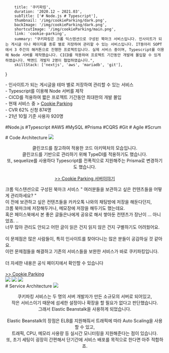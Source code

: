         title: '쿠키파킹',
        duration: '2020.12 ~ 2021.03',
        subTitle: ['# Node.js # Typescript'],
        thumbnail: '/img/cookieParking/dark.png',
        backImage: '/img/cookieParking/dark.png',
        shortcutImage: '/img/cookieParking/main.png',
        link: 'cookie-parking',
        summary: "쿠키파킹은 크롬 익스텐션으로 구성된 북마크 서비스입니다. 인사이트가 되는 게시글 이나 페이지를 종류 별로 저장하여 관리할 수 있는 서비스입니다. IT동아리 SOPT에서 3 주간의 해커톤으로 진행한 프로젝트입니다. 실제 서비스 중이며, Typescript를 이용해 Node 서버를 제작했습니다. CICD를 적용하여 프로젝트 기간동안 개발에 몰입할 수 있게 하였습니다. 백앤드 개발자 2명이 협업하였습니다.",
        skillStack: ['nextjs', 'aws', 'mariadb', 'git'],
}

<div>
        <section>
        <p>
            - 인사이트가 되는 게시글을 테마 별로 저장하여 관리할 수 있는 서비스 <br />
            - Typescript를 이용해 Node 서버를 제작 <br />
            - CICD를 적용하여 짧은 프로젝트 기간동안 최대한의 개발 몰입 <br />
            - 현재 서비스 중 > <a target="_blank" href="https://linktr.ee/dooribun"> Cookie Parking </a> <br />
            - CVR 62% 신청 874명 <br />
            - 21년 10월 기준 사용자 920명 <br /> <br />
                #Node.js #Typescript #AWS #MySQL #Prisma #CQRS #Git 
                # Agile #Scrum
        </p>
        </section>
        <section>
        <QuotationMarksTitle> 
                # Code Architecture 
        </QuotationMarksTitle>
        <img src="/img/cookieParking/code_architecture.png" />
        <p align="center">
                클린코드를 참고하여 적용한 코드 아키텍처의 모습입니다. <br />
                클린코드를 기반으로 관리하기 위해 TypeDI를 적용하기도 했습니다. <br />
                또, sequelize를 사용하다 Typescript를 전폭적으로 지원해주는 Prisma로 변경하기도 했습니다. <br /> <br />
                <a href="https://gngsn.tistory.com/76"> &gt;&gt; Cookie Parking 서버이야기 </a>
        </p>
        </section>
        <section>
        <QuotationMarksTitle>
                크롬 익스텐션으로 구성된 북마크 서비스
        </QuotationMarksTitle>
        <Paragraph align="center">
                " 여러분들을 보관하고 싶은 컨텐츠들을 어떻게 관리하세요? " <br />
                이 전에 보관하고 싶은 컨텐츠들을 카카오톡 나와의 채팅방에 저장을 해둔다던지, <br />
                크롬 북마크에 저장해두거나, 메모장에 저장을 해두기도 했는데요. <br />
                혹은 페이스북에서 본 좋은 글들은나에게 공유로 해서 쌓아둔 컨텐츠가 장난이 ... 아니었죠. .. <br />
                너무 많아 관리도 안되고 어떤 글이 읽은 건지 읽지 않은 건지 구별하기도 어려웠어요.
                <br /> <br />
                이 문제점은 많은 사람들이, 특히 인사이트를 찾아다니는 많은 분들이 공감하실 것 같아요. <br />
                이런 문제점들을 해결하고 기존의 서비스들을 보완한 서비스가 바로 쿠키파킹입니다.
                <br /> <br />
                더 자세한 내용은 공식 페이지에서 확인할 수 있습니다 <br /> <br />
                <a target="_blank" href="https://linktr.ee/dooribun"> &gt;&gt; Cookie Parking </a>
        </Paragraph>
        </section>
        <section>
        <div mb={10}>
                <img src="/img/cookieParking/landing_1.png" />
                <img src="/img/cookieParking/landing_2.png" />
                <img src="/img/cookieParking/landing_3.png" />
        </div>
        </section>
        <section>
        <QuotationMarksTitle>
                # Service Architecture
        </QuotationMarksTitle>
        <img src="/img/cookieParking/service_architecture.png" />
        <p align="center">
                쿠키파킹 서비스는 두 명의 서버 개발자가 만든 소규모의 서버로 되어있고, <br />
                작은 서비스이기 때문에 섬세한 설정이나 확장을 할 필요가 없다고 판단했습니다. <br />
                그래서 Elastic Beanstalk을 사용하게 되었습니다.
                <br /> <br />
                Elastic Beanstalk의 장점은 ELB를 지원해줘서 트래픽에 따라 Auto Scaling을 사용할 수 있고, <br />
                트래픽, CPU, 메모리 사용량 등 실시간 모니터링을 지원해준다는 점이 있습니다. <br />
                또, 초기 세팅이 굉장히 간편해서 단기간에 서비스 배포를 목적으로 한다면 아주 적합하죠.
        </p>
        </section>
</div>
